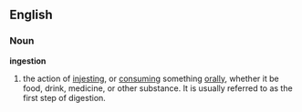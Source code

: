 ==English==
===Noun===
'''ingestion'''
#the action of [[injesting]], or [[consuming]] something [[orally]], whether it be food, drink, medicine, or other substance. It is usually referred to as the first step of digestion.